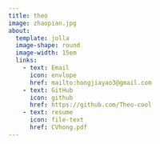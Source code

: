 ```yaml
---
title: theo
image: zhaopian.jpg
about:
  template: jolla
  image-shape: round
  image-width: 15em
  links: 
    - text: Email
      icon: envlope
      href: mailto:hongjiayao3@gmail.com
    - text: GitHub
      icon: github
      href: https://github.com/Theo-cool
    - text: resume
      icon: file-text
      href: CVhong.pdf
---
```

